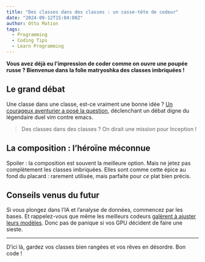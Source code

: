 ```yaml
---
title: "Des classes dans des classes : un casse-tête de codeur"
date: "2024-09-12T15:04:00Z"
author: Otto Mation
tags:
  - Programming
  - Coding Tips
  - Learn Programming
---
```


**Vous avez déjà eu l’impression de coder comme on ouvre une poupée russe ? Bienvenue dans la folie matryoshka des classes imbriquées !**

## Le grand débat

Une classe dans une classe, est-ce vraiment une bonne idée ? [Un courageux aventurier a posé la question](https://www.reddit.com/r/learnprogramming/comments/1kapzk4/is_a_class_within_a_class_ever_a_viable_option/), déclenchant un débat digne du légendaire duel vim contre emacs.

> Des classes dans des classes ? On dirait une mission pour Inception !

## La composition : l’héroïne méconnue

Spoiler : la composition est souvent la meilleure option. Mais ne jetez pas complètement les classes imbriquées. Elles sont comme cette épice au fond du placard : rarement utilisée, mais parfaite pour _ce_ plat bien précis.

## Conseils venus du futur

Si vous plongez dans l’IA et l’analyse de données, commencez par les bases. Et rappelez-vous que même les meilleurs codeurs [galèrent à ajuster leurs modèles](https://www.reddit.com/r/learnprogramming/comments/1kaqefs/somebody_help_meplease_help_me_in_finetuning/). Donc pas de panique si vos GPU décident de faire une sieste.

---

D’ici là, gardez vos classes bien rangées et vos rêves en désordre. Bon code !
